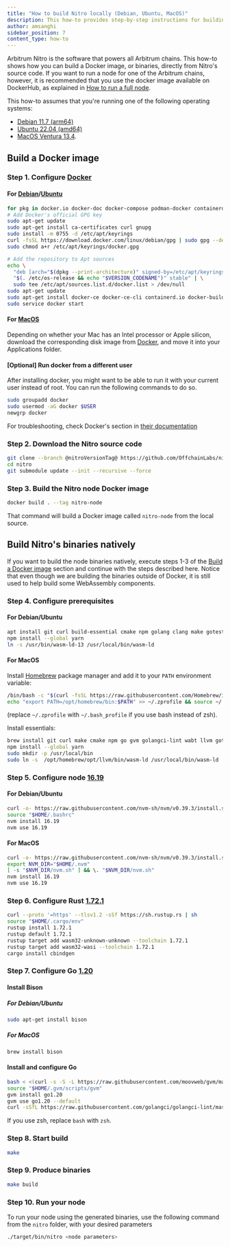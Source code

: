 ```yaml
---
title: "How to build Nitro locally (Debian, Ubuntu, MacOS)"
description: This how-to provides step-by-step instructions for building Nitro locally using Docker on Debian, Ubuntu, or MacOS.
author: amsanghi
sidebar_position: 7
content_type: how-to
---
```



<PublicPreviewBannerPartial />

Arbitrum Nitro is the software that powers all Arbitrum chains. This how-to shows how you can build a Docker image, or binaries, directly from Nitro's source code. If you want to run a node for one of the Arbitrum chains, however, it is recommended that you use the docker image available on DockerHub, as explained in [How to run a full node](/node-running/how-tos/running-a-full-node.mdx).

This how-to assumes that you're running one of the following operating systems:

- [Debian 11.7 (arm64)](https://cdimage.debian.org/cdimage/archive/11.7.0/arm64/iso-cd/debian-11.7.0-arm64-netinst.iso)
- [Ubuntu 22.04 (amd64)](https://releases.ubuntu.com/22.04.2/ubuntu-22.04.2-desktop-amd64.iso)
- [MacOS Ventura 13.4](https://developer.apple.com/documentation/macos-release-notes/macos-13_4-release-notes).

## Build a Docker image

### Step 1. Configure [Docker](https//docs.docker.com/engine/install)

#### For [Debian](https://docs.docker.com/engine/install/debian)/[Ubuntu](https//docs.docker.com/engine/install/ubuntu)

```bash
for pkg in docker.io docker-doc docker-compose podman-docker containerd runc; do sudo apt-get remove $pkg; done
# Add Docker's official GPG key
sudo apt-get update
sudo apt-get install ca-certificates curl gnupg
sudo install -m 0755 -d /etc/apt/keyrings
curl -fsSL https://download.docker.com/linux/debian/gpg | sudo gpg --dearmor -o /etc/apt/keyrings/docker.gpg
sudo chmod a+r /etc/apt/keyrings/docker.gpg

# Add the repository to Apt sources
echo \
  "deb [arch="$(dpkg --print-architecture)" signed-by=/etc/apt/keyrings/docker.gpg] https://download.docker.com/linux/debian \
  "$(. /etc/os-release && echo "$VERSION_CODENAME")" stable" | \
  sudo tee /etc/apt/sources.list.d/docker.list > /dev/null
sudo apt-get update
sudo apt-get install docker-ce docker-ce-cli containerd.io docker-buildx-plugin docker-compose-plugin
sudo service docker start
```

#### For [MacOS](https//docs.docker.com/desktop/install/mac-install/)

Depending on whether your Mac has an Intel processor or Apple silicon, download the corresponding disk image from [Docker](https://docs.docker.com/desktop/install/mac-install/), and move it into your Applications folder.

#### [Optional] Run docker from a different user

After installing docker, you might want to be able to run it with your current user instead of root. You can run the following commands to do so.

```bash
sudo groupadd docker
sudo usermod -aG docker $USER
newgrp docker
```

For troubleshooting, check Docker's section in [their documentation](https://docs.docker.com/engine/install/linux-postinstall/#manage-docker-as-a-non-root-user)

### Step 2. Download the Nitro source code

```bash
git clone --branch @nitroVersionTag@ https://github.com/OffchainLabs/nitro.git
cd nitro
git submodule update --init --recursive --force
```

### Step 3. Build the Nitro node Docker image

```bash
docker build . --tag nitro-node
```

That command will build a Docker image called `nitro-node` from the local source.

## Build Nitro's binaries natively

If you want to build the node binaries natively, execute steps 1-3 of the [Build a Docker image](#build-a-docker-image) section and continue with the steps described here. Notice that even though we are building the binaries outside of Docker, it is still used to help build some WebAssembly components.

### Step 4. Configure prerequisites

#### For Debian/Ubuntu

```bash
apt install git curl build-essential cmake npm golang clang make gotestsum wabt lld-13 python3
npm install --global yarn
ln -s /usr/bin/wasm-ld-13 /usr/local/bin/wasm-ld
```

#### For MacOS

Install [Homebrew](https://brew.sh/) package manager and add it to your `PATH` environment variable:

```bash
/bin/bash -c "$(curl -fsSL https://raw.githubusercontent.com/Homebrew/install/HEAD/install.sh)"
echo "export PATH=/opt/homebrew/bin:$PATH" >> ~/.zprofile && source ~/.zprofile
```

(replace `~/.zprofile` with `~/.bash_profile` if you use bash instead of zsh).

Install essentials:

```bash
brew install git curl make cmake npm go gvm golangci-lint wabt llvm gotestsum
npm install --global yarn
sudo mkdir -p /usr/local/bin
sudo ln -s  /opt/homebrew/opt/llvm/bin/wasm-ld /usr/local/bin/wasm-ld
```

### Step 5. Configure node [16.19](https//github.com/nvm-sh/nvm)

#### For Debian/Ubuntu

```bash
curl -o- https://raw.githubusercontent.com/nvm-sh/nvm/v0.39.3/install.sh | bash
source "$HOME/.bashrc"
nvm install 16.19
nvm use 16.19
```

#### For MacOS

```bash
curl -o- https://raw.githubusercontent.com/nvm-sh/nvm/v0.39.3/install.sh | bash
export NVM_DIR="$HOME/.nvm"
[ -s "$NVM_DIR/nvm.sh" ] && \. "$NVM_DIR/nvm.sh"
nvm install 16.19
nvm use 16.19
```

### Step 6. Configure Rust [1.72.1](https//www.rust-lang.org/tools/install)

```bash
curl --proto '=https' --tlsv1.2 -sSf https://sh.rustup.rs | sh
source "$HOME/.cargo/env"
rustup install 1.72.1
rustup default 1.72.1
rustup target add wasm32-unknown-unknown --toolchain 1.72.1
rustup target add wasm32-wasi --toolchain 1.72.1
cargo install cbindgen
```

### Step 7. Configure Go [1.20](https//github.com/moovweb/gvm)

#### Install Bison

##### For Debian/Ubuntu

```bash
sudo apt-get install bison
```

##### For MacOS

```bash
brew install bison
```

#### Install and configure Go

```bash
bash < <(curl -s -S -L https://raw.githubusercontent.com/moovweb/gvm/master/binscripts/gvm-installer)
source "$HOME/.gvm/scripts/gvm"
gvm install go1.20
gvm use go1.20 --default
curl -sSfL https://raw.githubusercontent.com/golangci/golangci-lint/master/install.sh | sh -s -- -b $(go env GOPATH)/bin v1.54.2
```

If you use zsh, replace `bash` with `zsh`.

### Step 8. Start build

```bash
make
```

### Step 9. Produce binaries

```bash
make build
```

### Step 10. Run your node

To run your node using the generated binaries, use the following command from the `nitro` folder, with your desired parameters

```bash
./target/bin/nitro <node parameters>
```
